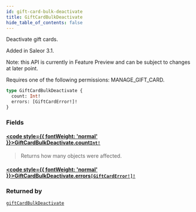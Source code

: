 ```yaml
---
id: gift-card-bulk-deactivate
title: GiftCardBulkDeactivate
hide_table_of_contents: false
---
```








Deactivate gift cards.

Added in Saleor 3.1.

Note: this API is currently in Feature Preview and can be subject to changes at later point. 

Requires one of the following permissions: MANAGE_GIFT_CARD.

```graphql
type GiftCardBulkDeactivate {
  count: Int!
  errors: [GiftCardError!]!
}
```


### Fields

#### [<code style={{ fontWeight: 'normal' }}>GiftCardBulkDeactivate.<b>count</b></code>](#)<Bullet />[`Int!`](../../../developer/api-reference/scalars/int) <Badge class="secondary" text="non-null"/> <Badge class="secondary" text="scalar"/>
> Returns how many objects were affected.
> 

#### [<code style={{ fontWeight: 'normal' }}>GiftCardBulkDeactivate.<b>errors</b></code>](#)<Bullet />[`[GiftCardError!]!`](../../../developer/api-reference/objects/gift-card-error) <Badge class="secondary" text="non-null"/> <Badge class="secondary" text="object"/>
> 
> 



### Returned by

[`giftCardBulkDeactivate`](../../../developer/api-reference/mutations/gift-card-bulk-deactivate)  <Badge class="secondary" text="mutation"/>



